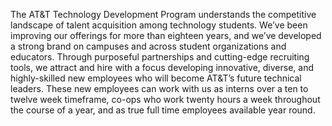 The AT&T Technology Development Program understands the competitive landscape of talent acquisition among technology students. We’ve been improving our offerings for more than eighteen years, and we’ve developed a strong brand on campuses and across student organizations and educators. Through purposeful partnerships and cutting-edge recruiting tools, we attract and hire with a focus developing innovative, diverse, and highly-skilled new employees who will become AT&T’s future technical leaders. These new employees can work with us as interns over a ten to twelve week timeframe, co-ops who work twenty hours a week throughout the course of a year, and as true full time employees available year round.